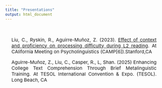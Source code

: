 ```yaml
---
title: "Presentations"
output: html_document
---
```


<style type="text/css">
.title {
  display: none;
}
</style>

<div class="row" style="text-align: justify; font-size:15px;  text-justify: inter-word; padding-top: 20px;padding-left: 20px;padding-right: 20px">

Liu, C., Ryskin, R., Aguirre-Muñoz, Z. (2023). [Effect of context and proficiency on processing difficulty during L2 reading](pdfs/camp_poster_0109.pdf). At CAlifornia Meeting on Psycholinguistics (CAMP[6]).Stanford,CA

Aguirre-Muñoz, Z., Liu, C., Casper, R., L, Shan. (2025) Enhancing College Text Comprehension Through Brief Metalinguistic Training. At TESOL International Convention & Expo. (TESOL). Long Beach, CA
